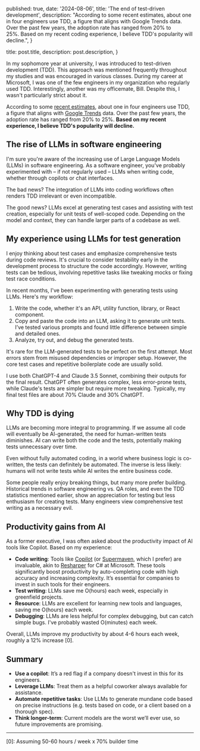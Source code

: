 
  published: true,
  date: '2024-08-06',
  title: 'The end of test-driven development',
  description:
    "According to some recent estimates, about one in four engineers use TDD, a figure that aligns with Google Trends data. Over the past few years, the adoption rate has ranged from 20% to 25%. Based on my recent coding experience, I believe TDD's popularity will decline.",
}

  title: post.title,
  description: post.description,
}


In my sophomore year at university, I was introduced to test-driven development (TDD). This approach was mentioned frequently throughout my studies and was encouraged in various classes. During my career at Microsoft, I was one of the few engineers in my organization who regularly used TDD. Interestingly, another was my officemate, Bill. Despite this, I wasn't particularly strict about it.

According to some [recent estimates](https://www.practitest.com/resource-center/blog/unveiling-the-2024-state-of-testing), about one in four engineers use TDD, a figure that aligns with [Google Trends](https://trends.google.com/trends/explore?date=all&geo=US&q=%2Fm%2F01_2_v&hl=en) data. Over the past few years, the adoption rate has ranged from 20% to 25%. **Based on my recent experience, I believe TDD's popularity will decline.**

## The rise of LLMs in software engineering

I'm sure you're aware of the increasing use of Large Language Models (LLMs) in software engineering. As a software engineer, you've probably experimented with – if not regularly used – LLMs when writing code, whether through copilots or chat interfaces.

The bad news? The integration of LLMs into coding workflows often renders TDD irrelevant or even incompatible.

The good news? LLMs excel at generating test cases and assisting with test creation, especially for unit tests of well-scoped code. Depending on the model and context, they can handle larger parts of a codebase as well.

## My experience using LLMs for test generation

I enjoy thinking about test cases and emphasize comprehensive tests during code reviews. It's crucial to consider testability early in the development process to structure the code accordingly. However, writing tests can be tedious, involving repetitive tasks like tweaking mocks or fixing test race conditions.

In recent months, I've been experimenting with generating tests using LLMs. Here's my workflow:

1. Write the code, whether it's an API, utility function, library, or React component.
2. Copy and paste the code into an LLM, asking it to generate unit tests. I’ve tested various prompts and found little difference between simple and detailed ones.
3. Analyze, try out, and debug the generated tests.

It's rare for the LLM-generated tests to be perfect on the first attempt. Most errors stem from misused dependencies or improper setup. However, the core test cases and repetitive boilerplate code are usually solid.

I use both ChatGPT-4 and Claude 3.5 Sonnet, combining their outputs for the final result. ChatGPT often generates complex, less error-prone tests, while Claude's tests are simpler but require more tweaking. Typically, my final test files are about 70% Claude and 30% ChatGPT.

## Why TDD is dying

LLMs are becoming more integral to programming. If we assume all code will eventually be AI-generated, the need for human-written tests diminishes. AI can write both the code and the tests, potentially making tests unnecessary over time.

Even without fully automated coding, in a world where business logic is co-written, the tests can definitely be automated. The inverse is less likely: humans will not write tests while AI writes the entire business code.

Some people really enjoy breaking things, but many more prefer building. Historical trends in software engineering vs. QA roles, and even the TDD statistics mentioned earlier, show an appreciation for testing but less enthusiasm for creating tests. Many engineers view comprehensive test writing as a necessary evil.

## Productivity gains from AI

As a former executive, I was often asked about the productivity impact of AI tools like Copilot. Based on my experience:

- **Code writing**: Tools like [Copilot](https://github.com/features/copilot) (or [Supermaven](https://supermaven.com), which I prefer) are invaluable, akin to [Resharper](https://www.jetbrains.com/resharper/) for C# at Microsoft. These tools significantly boost productivity by auto-completing code with high accuracy and increasing complexity. It’s essential for companies to invest in such tools for their engineers.
- **Test writing**: LLMs save me O(hours) each week, especially in greenfield projects.
- **Resource**: LLMs are excellent for learning new tools and languages, saving me O(hours) each week.
- **Debugging**: LLMs are less helpful for complex debugging, but can catch simple bugs. I've probably wasted O(minutes) each week.

Overall, LLMs improve my productivity by about 4-6 hours each week, roughly a 12% increase [0].

## Summary

- **Use a copilot**: It’s a red flag if a company doesn't invest in this for its engineers.
- **Leverage LLMs**: Treat them as a helpful coworker always available for assistance.
- **Automate repetitive tasks**: Use LLMs to generate mundane code based on precise instructions (e.g. tests based on code, or a client based on a thorough spec).
- **Think longer-term**: Current models are the worst we’ll ever use, so future improvements are promising.

---

[0]: Assuming 50-60 hours / week x 70% builder time
